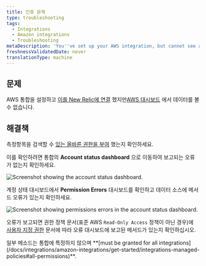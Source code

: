 ```yaml
---
title: 인증 문제
type: troubleshooting
tags:
  - Integrations
  - Amazon integrations
  - Troubleshooting
metaDescription: 'You''ve set up your AWS integration, but cannot see any data due to authentication issues.'
freshnessValidatedDate: never
translationType: machine
---
```




## 문제

AWS 통합을 설정하고 [이를 New Relic에 연결](/docs/integrations/amazon-integrations/get-started/connect-aws-infrastructure) 했지만[AWS 대시보드](/docs/integrations/amazon-integrations/get-started/introduction-aws-integrations#insights) 에서 데이터를 볼 수 없습니다.

## 해결책

측정항목을 검색할 수 [있는 올바른 권한을 부여](/docs/integrations/amazon-integrations/get-started/integrations-managed-policies) 했는지 확인하세요.

이를 확인하려면 통합의 <DNT>**Account status dashboard**</DNT> 으로 이동하여 보고되는 오류가 없는지 확인하세요.

<img
  title="AWS account status dashboard"
  alt="Screenshot showing the account status dashboard."
  src={infrastructureAwsAccount}
/>

계정 상태 대시보드에서 <DNT>**Permission Errors**</DNT> 대시보드를 확인하고 데이터 소스에 메서드 오류가 있는지 확인하세요.

<img
  title="Permission errors in the AWS account status dashboard"
  alt="Screenshot showing permissions errors in the account status dashboard."
  src={infrastructureAwsPermissionErrors}
/>

오류가 보고되면 권한 정책 문서(표준 AWS `Read-Only Access` 정책이 아닌 경우)에 [사용자 지정 권한](/docs/integrations/amazon-integrations/get-started/integrations-managed-policies) 문서에 따라 오류 대시보드에 보고된 메서드가 있는지 확인하십시오.

<Callout variant="important">
  일부 메소드는 통합에 특정하지 않으며 <DNT>**[must be granted for all integrations](/docs/integrations/amazon-integrations/get-started/integrations-managed-policies#all-permissions)**</DNT>.
</Callout>